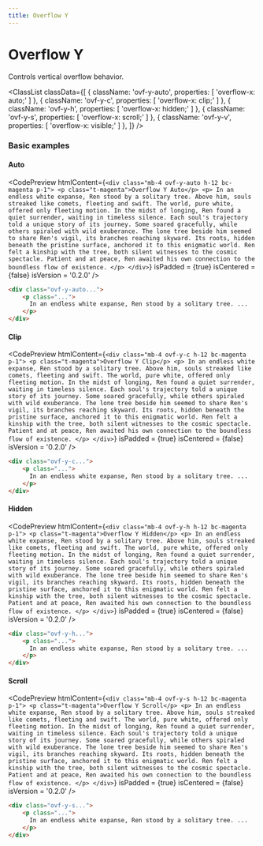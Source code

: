 ```yaml
---
title: Overflow Y
---
```



# Overflow Y

Controls vertical overflow behavior.

<ClassList
  classData={[
    {
      className: 'ovf-y-auto',
      properties: [
        'overflow-x: auto;'
      ]
    },
    {
      className: 'ovf-y-c',
      properties: [
        'overflow-x: clip;'
      ]
    },
    {
      className: 'ovf-y-h',
      properties: [
        'overflow-x: hidden;'
      ]
    },
    {
      className: 'ovf-y-s',
      properties: [
        'overflow-x: scroll;'
      ]
    },
    {
      className: 'ovf-y-v',
      properties: [
        'overflow-x: visible;'
      ]
    },
  ]}
/>

### Basic examples

#### Auto

<CodePreview
  htmlContent={`
    <div class="mb-4 ovf-y-auto h-12 bc-magenta p-1">
        <p class="t-magenta">Overflow Y Auto</p>
        <p>
          In an endless white expanse, Ren stood by a solitary tree. Above him, souls streaked like comets, fleeting and swift. The world, pure white, offered only fleeting motion. In the midst of longing, Ren found a quiet surrender, waiting in timeless silence. Each soul's trajectory told a unique story of its journey. Some soared gracefully, while others spiraled with wild exuberance. The lone tree beside him seemed to share Ren's vigil, its branches reaching skyward. Its roots, hidden beneath the pristine surface, anchored it to this enigmatic world. Ren felt a kinship with the tree, both silent witnesses to the cosmic spectacle. Patient and at peace, Ren awaited his own connection to the boundless flow of existence.
        </p>
    </div>
  `}
  isPadded = {true}
  isCentered = {false}
  isVersion = '0.2.0'
/>

```html
<div class="ovf-y-auto...">
    <p class="...">
      In an endless white expanse, Ren stood by a solitary tree. ...
    </p>
</div>
```

#### Clip

<CodePreview
  htmlContent={`
    <div class="mb-4 ovf-y-c h-12 bc-magenta p-1">
        <p class="t-magenta">Overflow Y Clip</p>
        <p>
          In an endless white expanse, Ren stood by a solitary tree. Above him, souls streaked like comets, fleeting and swift. The world, pure white, offered only fleeting motion. In the midst of longing, Ren found a quiet surrender, waiting in timeless silence. Each soul's trajectory told a unique story of its journey. Some soared gracefully, while others spiraled with wild exuberance. The lone tree beside him seemed to share Ren's vigil, its branches reaching skyward. Its roots, hidden beneath the pristine surface, anchored it to this enigmatic world. Ren felt a kinship with the tree, both silent witnesses to the cosmic spectacle. Patient and at peace, Ren awaited his own connection to the boundless flow of existence.
        </p>
    </div>
  `}
  isPadded = {true}
  isCentered = {false}
  isVersion = '0.2.0'
/>

```html
<div class="ovf-y-c...">
    <p class="...">
      In an endless white expanse, Ren stood by a solitary tree. ...
    </p>
</div>
```

#### Hidden

<CodePreview
  htmlContent={`
    <div class="mb-4 ovf-y-h h-12 bc-magenta p-1">
        <p class="t-magenta">Overflow Y Hidden</p>
        <p>
          In an endless white expanse, Ren stood by a solitary tree. Above him, souls streaked like comets, fleeting and swift. The world, pure white, offered only fleeting motion. In the midst of longing, Ren found a quiet surrender, waiting in timeless silence. Each soul's trajectory told a unique story of its journey. Some soared gracefully, while others spiraled with wild exuberance. The lone tree beside him seemed to share Ren's vigil, its branches reaching skyward. Its roots, hidden beneath the pristine surface, anchored it to this enigmatic world. Ren felt a kinship with the tree, both silent witnesses to the cosmic spectacle. Patient and at peace, Ren awaited his own connection to the boundless flow of existence.
        </p>
    </div>
  `}
  isPadded = {true}
  isCentered = {false}
  isVersion = '0.2.0'
/>

```html
<div class="ovf-y-h...">
    <p class="...">
      In an endless white expanse, Ren stood by a solitary tree. ...
    </p>
</div>
```

#### Scroll

<CodePreview
  htmlContent={`
    <div class="mb-4 ovf-y-s h-12 bc-magenta p-1">
        <p class="t-magenta">Overflow Y Scroll</p>
        <p>
          In an endless white expanse, Ren stood by a solitary tree. Above him, souls streaked like comets, fleeting and swift. The world, pure white, offered only fleeting motion. In the midst of longing, Ren found a quiet surrender, waiting in timeless silence. Each soul's trajectory told a unique story of its journey. Some soared gracefully, while others spiraled with wild exuberance. The lone tree beside him seemed to share Ren's vigil, its branches reaching skyward. Its roots, hidden beneath the pristine surface, anchored it to this enigmatic world. Ren felt a kinship with the tree, both silent witnesses to the cosmic spectacle. Patient and at peace, Ren awaited his own connection to the boundless flow of existence.
        </p>
    </div>
  `}
  isPadded = {true}
  isCentered = {false}
  isVersion = '0.2.0'
/>

```html
<div class="ovf-y-s...">
    <p class="...">
      In an endless white expanse, Ren stood by a solitary tree. ...
    </p>
</div>
```